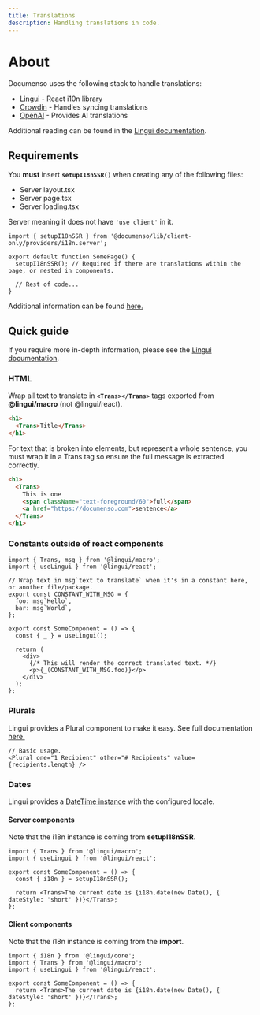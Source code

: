 ```yaml
---
title: Translations
description: Handling translations in code.
---
```


# About

Documenso uses the following stack to handle translations:

- [Lingui](https://lingui.dev/) - React i10n library
- [Crowdin](https://crowdin.com/) - Handles syncing translations
- [OpenAI](https://openai.com/) - Provides AI translations

Additional reading can be found in the [Lingui documentation](https://lingui.dev/introduction).

## Requirements

You **must** insert **`setupI18nSSR()`** when creating any of the following files:

- Server layout.tsx
- Server page.tsx
- Server loading.tsx

Server meaning it does not have `'use client'` in it.

```tsx
import { setupI18nSSR } from '@documenso/lib/client-only/providers/i18n.server';

export default function SomePage() {
  setupI18nSSR(); // Required if there are translations within the page, or nested in components.

  // Rest of code...
}
```

Additional information can be found [here.](https://lingui.dev/tutorials/react-rsc#pages-layouts-and-lingui)

## Quick guide

If you require more in-depth information, please see the [Lingui documentation](https://lingui.dev/introduction).

### HTML

Wrap all text to translate in **`<Trans></Trans>`** tags exported from **@lingui/macro** (not @lingui/react).

```html
<h1>
  <Trans>Title</Trans>
</h1>
```

For text that is broken into elements, but represent a whole sentence, you must wrap it in a Trans tag so ensure the full message is extracted correctly.

```html
<h1>
  <Trans>
    This is one
    <span className="text-foreground/60">full</span>
    <a href="https://documenso.com">sentence</a>
  </Trans>
</h1>
```

### Constants outside of react components

```tsx
import { Trans, msg } from '@lingui/macro';
import { useLingui } from '@lingui/react';

// Wrap text in msg`text to translate` when it's in a constant here, or another file/package.
export const CONSTANT_WITH_MSG = {
  foo: msg`Hello`,
  bar: msg`World`,
};

export const SomeComponent = () => {
  const { _ } = useLingui();

  return (
    <div>
      {/* This will render the correct translated text. */}
      <p>{_(CONSTANT_WITH_MSG.foo)}</p>
    </div>
  );
};
```

### Plurals

Lingui provides a Plural component to make it easy. See full documentation [here.](https://lingui.dev/ref/macro#plural-1)

```tsx
// Basic usage.
<Plural one="1 Recipient" other="# Recipients" value={recipients.length} />
```

### Dates

Lingui provides a [DateTime instance](https://lingui.dev/ref/core#i18n.date) with the configured locale.

#### Server components

Note that the i18n instance is coming from **setupI18nSSR**.

```tsx
import { Trans } from '@lingui/macro';
import { useLingui } from '@lingui/react';

export const SomeComponent = () => {
  const { i18n } = setupI18nSSR();

  return <Trans>The current date is {i18n.date(new Date(), { dateStyle: 'short' })}</Trans>;
};
```

#### Client components

Note that the i18n instance is coming from the **import**.

```tsx
import { i18n } from '@lingui/core';
import { Trans } from '@lingui/macro';
import { useLingui } from '@lingui/react';

export const SomeComponent = () => {
  return <Trans>The current date is {i18n.date(new Date(), { dateStyle: 'short' })}</Trans>;
};
```
